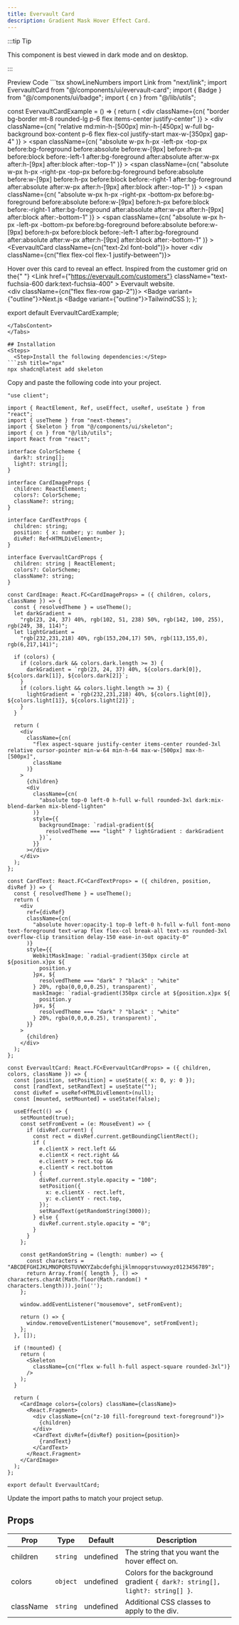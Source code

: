```yaml
---
title: Evervault Card
description: Gradient Mask Hover Effect Card.
---
```

:::tip Tip

This component is best viewed in dark mode and on desktop.

:::
<Tabs defaultValue="preview">

<TabsList>
  <TabsTrigger value="preview">Preview</TabsTrigger>
  <TabsTrigger value="code">Code</TabsTrigger>
</TabsList>

<TabsContent value="preview">
  <EvervaultCardExample />
</TabsContent>

<TabsContent value="code">
```tsx showLineNumbers
import Link from "next/link";
import EvervaultCard from "@/components/ui/evervault-card";
import { Badge } from "@/components/ui/badge";
import { cn } from "@/lib/utils";

const EvervaultCardExample = () => {
  return (
    <div
      className={cn(
        "border bg-border mt-8 rounded-lg p-6 flex items-center justify-center"
      )}
    >
      <div
        className={cn(
          "relative md:min-h-[500px] min-h-[450px] w-full bg-background box-content p-6 flex flex-col justify-start max-w-[350px] gap-4"
        )}
      >
        <span
          className={cn(
            "absolute w-px h-px -left-px -top-px before:bg-foreground before:absolute before:w-[9px] before:h-px before:block before:-left-1 after:bg-foreground after:absolute after:w-px after:h-[9px] after:block after:-top-1"
          )}
        ></span>
        <span
          className={cn(
            "absolute w-px h-px -right-px -top-px before:bg-foreground before:absolute before:w-[9px] before:h-px before:block before:-right-1 after:bg-foreground after:absolute after:w-px after:h-[9px] after:block after:-top-1"
          )}
        ></span>
        <span
          className={cn(
            "absolute w-px h-px -right-px -bottom-px before:bg-foreground before:absolute before:w-[9px] before:h-px before:block before:-right-1 after:bg-foreground after:absolute after:w-px after:h-[9px] after:block after:-bottom-1"
          )}
        ></span>
        <span
          className={cn(
            "absolute w-px h-px -left-px -bottom-px before:bg-foreground before:absolute before:w-[9px] before:h-px before:block before:-left-1 after:bg-foreground after:absolute after:w-px after:h-[9px] after:block after:-bottom-1"
          )}
        ></span>
        <EvervaultCard className={cn("text-2xl font-bold")}>
          hover
        </EvervaultCard>
        <div className={cn("flex flex-col flex-1 justify-between")}>
          <div>
            Hover over this card to reveal an effect. Inspired from the customer
            grid on the{" "}
            <Link
              href={"https://evervault.com/customers"}
              className="text-fuchsia-600 dark:text-fuchsia-400"
            >
              Evervault website.
            </Link>
          </div>
          <div className={cn("flex flex-row gap-2")}>
            <Badge variant={"outline"}>Next.js</Badge>
            <Badge variant={"outline"}>TailwindCSS</Badge>
          </div>
        </div>
      </div>
    </div>
  );
};

export default EvervaultCardExample;
```
</TabsContent>
</Tabs>

## Installation
<Steps>
  <Step>Install the following dependencies:</Step>
```zsh title="npx"
npx shadcn@latest add skeleton
```
  <Step>Copy and paste the following code into your project.</Step>
```tsx title="components/ui/evervault-card.tsx"
"use client";

import { ReactElement, Ref, useEffect, useRef, useState } from "react";
import { useTheme } from "next-themes";
import { Skeleton } from "@/components/ui/skeleton";
import { cn } from "@/lib/utils";
import React from "react";

interface ColorScheme {
  dark?: string[];
  light?: string[];
}

interface CardImageProps {
  children: ReactElement;
  colors?: ColorScheme;
  className?: string;
}

interface CardTextProps {
  children: string;
  position: { x: number; y: number };
  divRef: Ref<HTMLDivElement>;
}

interface EvervaultCardProps {
  children: string | ReactElement;
  colors?: ColorScheme;
  className?: string;
}

const CardImage: React.FC<CardImageProps> = ({ children, colors, className }) => {
  const { resolvedTheme } = useTheme();
  let darkGradient =
    "rgb(23, 24, 37) 40%, rgb(102, 51, 238) 50%, rgb(142, 100, 255), rgb(249, 38, 114)";
  let lightGradient =
    "rgb(232,231,218) 40%, rgb(153,204,17) 50%, rgb(113,155,0), rgb(6,217,141)";

  if (colors) {
    if (colors.dark && colors.dark.length >= 3) {
      darkGradient = `rgb(23, 24, 37) 40%, ${colors.dark[0]}, ${colors.dark[1]}, ${colors.dark[2]}`;
    }
    if (colors.light && colors.light.length >= 3) {
      lightGradient = `rgb(232,231,218) 40%, ${colors.light[0]}, ${colors.light[1]}, ${colors.light[2]}`;
    }
  }

  return (
    <div
      className={cn(
        "flex aspect-square justify-center items-center rounded-3xl relative cursor-pointer min-w-64 min-h-64 max-w-[500px] max-h-[500px]",
        className
      )}
    >
      {children}
      <div
        className={cn(
          "absolute top-0 left-0 h-full w-full rounded-3xl dark:mix-blend-darken mix-blend-lighten"
        )}
        style={{
          backgroundImage: `radial-gradient(${
            resolvedTheme === "light" ? lightGradient : darkGradient
          })`,
        }}
      ></div>
    </div>
  );
};

const CardText: React.FC<CardTextProps> = ({ children, position, divRef }) => {
  const { resolvedTheme } = useTheme();
  return (
    <div
      ref={divRef}
      className={cn(
        "absolute hover:opacity-1 top-0 left-0 h-full w-full font-mono text-foreground text-wrap flex flex-col break-all text-xs rounded-3xl overflow-clip transition delay-150 ease-in-out opacity-0"
      )}
      style={{
        WebkitMaskImage: `radial-gradient(350px circle at ${position.x}px ${
          position.y
        }px, ${
          resolvedTheme === "dark" ? "black" : "white"
        } 20%, rgba(0,0,0,0.25), transparent)`,
        maskImage: `radial-gradient(350px circle at ${position.x}px ${
          position.y
        }px, ${
          resolvedTheme === "dark" ? "black" : "white"
        } 20%, rgba(0,0,0,0.25), transparent)`,
      }}
    >
      {children}
    </div>
  );
};

const EvervaultCard: React.FC<EvervaultCardProps> = ({ children, colors, className }) => {
  const [position, setPosition] = useState({ x: 0, y: 0 });
  const [randText, setRandText] = useState("");
  const divRef = useRef<HTMLDivElement>(null);
  const [mounted, setMounted] = useState(false);

  useEffect(() => {
    setMounted(true);
    const setFromEvent = (e: MouseEvent) => {
      if (divRef.current) {
        const rect = divRef.current.getBoundingClientRect();
        if (
          e.clientX > rect.left &&
          e.clientX < rect.right &&
          e.clientY > rect.top &&
          e.clientY < rect.bottom
        ) {
          divRef.current.style.opacity = "100";
          setPosition({
            x: e.clientX - rect.left,
            y: e.clientY - rect.top,
          });
          setRandText(getRandomString(3000));
        } else {
          divRef.current.style.opacity = "0";
        }
      }
    };

    const getRandomString = (length: number) => {
      const characters = "ABCDEFGHIJKLMNOPQRSTUVWXYZabcdefghijklmnopqrstuvwxyz0123456789";
      return Array.from({ length }, () => characters.charAt(Math.floor(Math.random() * characters.length))).join('');
    };

    window.addEventListener("mousemove", setFromEvent);

    return () => {
      window.removeEventListener("mousemove", setFromEvent);
    };
  }, []);

  if (!mounted) {
    return (
      <Skeleton
        className={cn("flex w-full h-full aspect-square rounded-3xl")}
      />
    );
  }

  return (
    <CardImage colors={colors} className={className}>
      <React.Fragment>
        <div className={cn("z-10 fill-foreground text-foreground")}>
          {children}
        </div>
        <CardText divRef={divRef} position={position}>
          {randText}
        </CardText>
      </React.Fragment>
    </CardImage>
  );
};

export default EvervaultCard;
```

  <Step>Update the import paths to match your project setup.</Step>

</Steps>

## Props

| Prop                                                 | Type     | Default   | Description                                  |
| ---------------------------------------------------- | -------- | --------- | -------------------------------------------- |
| children                                             | `string` | undefined | The string that you want the hover effect on. |
| colors                                               | `object` | undefined | Colors for the background gradient `{ dark?: string[], light?: string[] }`. |
| className                                            | `string` | undefined | Additional CSS classes to apply to the div.   | 
